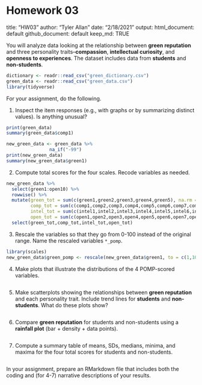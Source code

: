 # Homework 03

title: "HW03"
author: "Tyler Allan"
date: "2/18/2021"
output: 
    html_document: default 
    github_document: default 
    keep_md: TRUE


You will analyze data looking at the relationship between **green reputation** and three personality traits--**compassion**, **intellectual curiosity**, and **openness to experiences**.
The dataset includes data from **students** and **non-students**.

```r
dictionary <- readr::read_csv("green_dictionary.csv")
green_data <- readr::read_csv("green_data.csv")
library(tidyverse)
```

For your assignment, do the following.

  1. Inspect the item responses (e.g., with graphs or by summarizing distinct values). 
     Is anything unusual?

```r
print(green_data)
summary(green_data$comp1)

new_green_data <- green_data %>% 
                na_if("-99")
print(new_green_data)
summary(new_green_data$green1)
```

  2. Compute total scores for the four scales. 
     Recode variables as needed.
     
```r
new_green_data %>% 
  select(green1:open10) %>% 
  rowwise() %>% 
  mutate(green_tot = sum(c(green1,green2,green3,green4,green5), na.rm = TRUE),
         comp_tot = sum(c(comp1,comp2,comp3,comp4,comp5,comp6,comp7,comp8,comp9,comp10), na.rm = TRUE),
         intel_tot = sum(c(intel1,intel2,intel3,intel4,intel5,intel6,intel7,intel8,intel9,intel10), na.rm = TRUE),
         open_tot = sum(c(open1,open2,open3,open4,open5,open6,open7,open8,open9,open10), na.rm = TRUE),) %>% 
  select(green_tot,comp_tot,intel_tot,open_tot)
```

  3. Rescale the variables so that they go from 0-100 instead of the original range.
     Name the rescaled variables `*_pomp`.

```r
library(scales)
new_green_data$green_pomp <- rescale(new_green_data$green1, to = c(1,100))
```

  4. Make plots that illustrate the distributions of the 4 POMP-scored variables.

```r

```

  5. Make scatterplots showing the relationships between **green reputation** and each personality trait.
     Include trend lines for **students** and **non-students**.
     What do these plots show?

```r

```

  6. Compare **green reputation** for students and non-students using a **rainfall plot** (bar + density + data points).

```r

```

  7. Compute a summary table of means, SDs, medians, minima, and maxima for the four total scores for students and non-students.
  
```r

```

  
In your assignment, prepare an RMarkdown file that includes both the coding and (for 4-7) narrative descriptions of your results.

